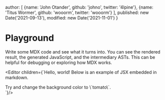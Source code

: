   author: [
    {name: 'John Otander', github: 'johno', twitter: '4lpine'},
    {name: 'Titus Wormer', github: 'wooorm', twitter: 'wooorm'}
  ],
  published: new Date('2021-09-13'),
  modified: new Date('2021-11-01')
}

# Playground

Write some MDX code and see what it turns into.
You can see the rendered result, the generated JavaScript, and the intermediary
ASTs.
This can be helpful for debugging or exploring how MDX works.

<Editor children={`Hello, world!
Below is an example of JSX embedded in markdown.

<div style={{padding: '1rem', backgroundColor: 'violet'}}>
  Try and change the background color to \`tomato\`.
</div>
`}/>
